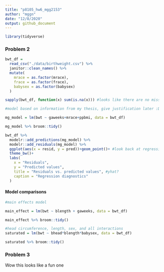 ```yaml
---
title: "p8105_hw6_mgg2153"
author: "mggn"
date: "12/8/2020"
output: github_document
---
```


```r
library(tidyverse)
```

### Problem 2

```r

bwt_df = 
  read_csv("./data/birthweight.csv") %>%
  janitor::clean_names() %>%
  mutate(
    mrace = as.factor(mrace),
    frace = as.factor(frace),
    babysex = as.factor(babysex)
  )

sapply(bwt_df, function(x) sum(is.na(x))) #looks like there are no missing values, let's build a model
```
```r

#model based on information from my thesis, give justification later :D

mg_model = lm(bwt ~ gaweeks+mrace+ppbmi, data = bwt_df)

mg_model %>% broom::tidy()

bwt_df %>%
  modelr::add_predictions(mg_model) %>%
  modelr::add_residuals(mg_model) %>%
  ggplot(aes(x = resid, y = pred))+geom_point()+ #look back at regression notes :D
  theme_bw()+
  labs(
    x = "Residuals",
    y = "Predicted values",
    title = "Residuals vs. predicted values", #yhat?
    caption = "Regression diagnostics"
  )


```
#### Model comparisons


```r

#main effects model

main_effect = lm(bwt ~ blength + gaweeks, data = bwt_df)

main_effect %>% broom::tidy()


```

```r

#head circumference, length, sex, and all interactions
saturated = lm(bwt ~ bhead*blength*babysex, data = bwt_df)

saturated %>% broom::tidy()

```


### Problem 3

Wow this looks like a fun one

